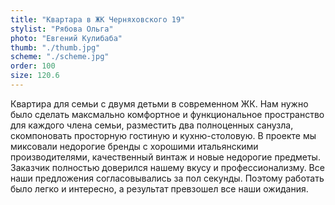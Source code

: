 ```yaml
---
title: "Квартара в ЖК Черняховского 19"
stylist: "Рябова Ольга"
photo: "Евгений Кулибаба"
thumb: "./thumb.jpg"
scheme: "./scheme.jpg"
order: 100
size: 120.6
---
```

Квартира для семьи с двумя детьми в современном ЖК. Нам нужно было сделать максмально комфортное и функциональное пространство для каждого члена семьи, разместить два полноценных санузла, скомпоновать просторную гостиную и кухню-столовую. В проекте мы миксовали недорогие бренды с хорошими итальянскими производителями, качественный винтаж и новые недорогие предметы. Заказчик полностью доверился нашему вкусу и профессионализму. Все наши предложения согласовывались за пол секунды. Поэтому работать было легко и интересно, а результат превзошел все наши ожидания.